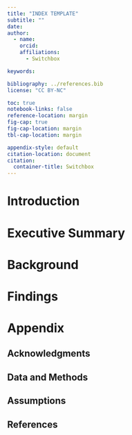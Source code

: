```yaml
---
title: "INDEX TEMPLATE"
subtitle: ""
date: 
author:
  - name: 
    orcid: 
    affiliations:
      - Switchbox

keywords:

bibliography: ../references.bib
license: "CC BY-NC"

toc: true
notebook-links: false
reference-location: margin
fig-cap: true
fig-cap-location: margin
tbl-cap-location: margin

appendix-style: default
citation-location: document
citation:
  container-title: Switchbox
---
```


# Introduction

# Executive Summary

# Background

# Findings 

# Appendix 

## Acknowledgments

## Data and Methods

## Assumptions

## References

